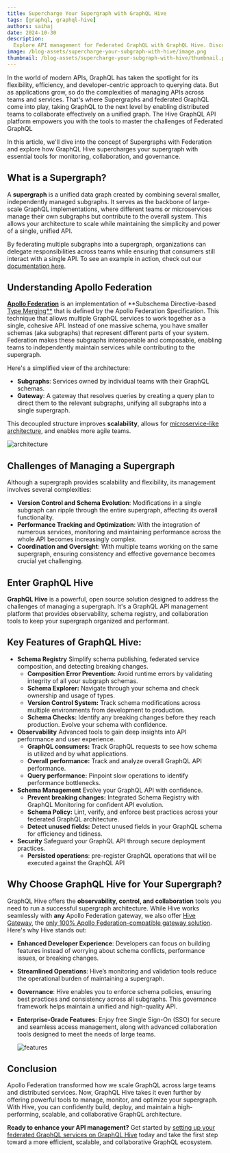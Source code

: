 ```yaml
---
title: Supercharge Your Supergraph with GraphQL Hive
tags: [graphql, graphql-hive]
authors: saihaj 
date: 2024-10-30
description:
  Explore API management for Federated GraphQL with GraphQL Hive. Discover essential tools for collaboration, monitoring, and governance that simplify complex API architectures as your applications scale. Dive into the world of modern APIs!
image: /blog-assets/supercharge-your-subgraph-with-hive/image.png
thumbnail: /blog-assets/supercharge-your-subgraph-with-hive/thumbnail.png
---
```


In the world of modern APIs, GraphQL has taken the spotlight for its flexibility, efficiency, and developer-centric approach to querying data. But as applications grow, so do the complexities of managing APIs across teams and services. That's where Supergraphs and federated GraphQL come into play, taking GraphQL to the next level by enabling distributed teams to collaborate effectively on a unified graph. The Hive GraphQL API platform empowers you with the tools to master the challenges of Federated GraphQL

In this article, we'll dive into the concept of Supergraphs with Federation and explore how GraphQL Hive supercharges your supergraph with essential tools for monitoring, collaboration, and governance.

## What is a Supergraph?

A **supergraph** is a unified data graph created by combining several smaller, independently managed subgraphs. It serves as the backbone of large-scale GraphQL implementations, where different teams or microservices manage their own subgraphs but contribute to the overall system. This allows your architecture to scale while maintaining the simplicity and power of a single, unified API.

By federating multiple subgraphs into a supergraph, organizations can delegate responsibilities across teams while ensuring that consumers still interact with a single API. To see an example in action, check out our [documentation here](https://the-guild.dev/graphql/hive/docs/get-started/apollo-federation?utm_source=the_guild\&utm_medium=blog\&utm_campaign=supercharge-your-subgraph-with-hive).

## Understanding Apollo Federation

[**Apollo Federation**](https://www.apollographql.com/docs/federation/?utm_source=the_guild\&utm_medium=blog\&utm_campaign=supercharge-your-subgraph-with-hive) is an implementation of \*\*Subschema Directive-based [Type Merging\*\*](https://the-guild.dev/graphql/stitching/docs/approaches/type-merging?utm_source=the_guild\&utm_medium=blog\&utm_campaign=supercharge-your-subgraph-with-hive) that is defined by the Apollo Federation Specification. This technique that allows multiple GraphQL services to work together as a single, cohesive API. Instead of one massive schema, you have smaller schemas (aka subgraphs) that represent different parts of your system. Federation makes these subgraphs interoperable and composable, enabling teams to independently maintain services while contributing to the supergraph.

Here's a simplified view of the architecture:

* **Subgraphs**: Services owned by individual teams with their GraphQL schemas.
* **Gateway**: A gateway that resolves queries by creating a query plan to direct them to the relevant subgraphs, unifying all subgraphs into a single supergraph.

This decoupled structure improves **scalability**, allows for [microservice-like architecture](https://microservices.io/patterns/microservices.html?utm_source=the_guild\&utm_medium=blog\&utm_campaign=supercharge-your-subgraph-with-hive), and enables more agile teams.

![architecture](./architecture.png)

## Challenges of Managing a Supergraph

Although a supergraph provides scalability and flexibility, its management involves several complexities:

* **Version Control and Schema Evolution**: Modifications in a single subgraph can ripple through the entire supergraph, affecting its overall functionality.
* **Performance Tracking and Optimization**: With the integration of numerous services, monitoring and maintaining performance across the whole API becomes increasingly complex.
* **Coordination and Oversight**: With multiple teams working on the same supergraph, ensuring consistency and effective governance becomes crucial yet challenging.

## Enter GraphQL Hive

**GraphQL Hive** is a powerful, open source solution designed to address the challenges of managing a supergraph. It's a GraphQL API management platform that provides observability, schema registry, and collaboration tools to keep your supergraph organized and performant.

## Key Features of GraphQL Hive:

* **Schema Registry**
  Simplify schema publishing, federated service composition, and detecting breaking changes.
  * **Composition Error Prevention:** Avoid runtime errors by validating integrity of all your subgraph schemas.
  * **Schema Explorer:** Navigate through your schema and check ownership and usage of types.
  * **Version Control System:** Track schema modifications across multiple environments from development to production.
  * **Schema Checks:** Identify any breaking changes before they reach production. Evolve your schema with confidence.
* **Observability**
  Advanced tools to gain deep insights into API performance and user experience.
  * **GraphQL consumers:** Track GraphQL requests to see how schema is utilized and by what applications.
  * **Overall performance:** Track and analyze overall GraphQL API performance.
  * **Query performance:** Pinpoint slow operations to identify performance bottlenecks.
* **Schema Management**
  Evolve your GraphQL API with confidence.
  * **Prevent breaking changes:** Integrated Schema Registry with GraphQL Monitoring for confident API evolution.
  * **Schema Policy:** Lint, verify, and enforce best practices across your federated GraphQL architecture.
  * **Detect unused fields:**  Detect unused fields in your GraphQL schema for efficiency and tidiness.
* **Security**
  Safeguard your GraphQL API through secure deployment practices.
  * **Persisted operations**: pre-register GraphQL operations that will be executed against the GraphQL API

## Why Choose GraphQL Hive for Your Supergraph?

GraphQL Hive offers the **observability, control, and collaboration** tools you need to run a successful supergraph architecture. While Hive works seamlessly with **any** Apollo Federation gateway, we also offer [Hive Gateway](https://the-guild.dev/graphql/hive/docs/gateway?utm_source=the_guild\&utm_medium=blog\&utm_campaign=supercharge-your-subgraph-with-hive), the [only 100% Apollo Federation-compatible gateway solution](https://the-guild.dev/blog/federation-gateway-audit?utm_source=the_guild\&utm_medium=blog\&utm_campaign=supercharge-your-subgraph-with-hive). Here's why Hive stands out:

* **Enhanced Developer Experience**: Developers can focus on building features instead of worrying about schema conflicts, performance issues, or breaking changes.
* **Streamlined Operations**: Hive’s monitoring and validation tools reduce the operational burden of maintaining a supergraph.
* **Governance**: Hive enables you to enforce schema policies, ensuring best practices and consistency across all subgraphs. This governance framework helps maintain a unified and high-quality API.
* **Enterprise-Grade Features**: Enjoy free Single Sign-On (SSO) for secure and seamless access management, along with advanced collaboration tools designed to meet the needs of large teams.

  ![features](./features.png)

## Conclusion

Apollo Federation transformed how we scale GraphQL across large teams and distributed services. Now, GraphQL Hive takes it even further by offering powerful tools to manage, monitor, and optimize your supergraph. With Hive, you can confidently build, deploy, and maintain a high-performing, scalable, and collaborative GraphQL architecture.

**Ready to enhance your API management?** Get started by [setting up your federated GraphQL services on GraphQL Hive](https://the-guild.dev/graphql/hive/docs/get-started/apollo-federation?utm_source=the_guild\&utm_medium=blog\&utm_campaign=supercharge-your-subgraph-with-hive) today and take the first step toward a more efficient, scalable, and collaborative GraphQL ecosystem.
